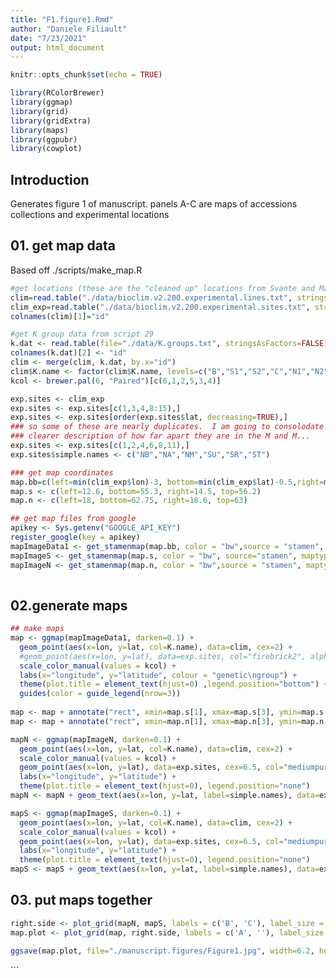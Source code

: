```yaml
---
title: "F1.figure1.Rmd"
author: "Daniele Filiault"
date: "7/23/2021"
output: html_document
---
```


```r
knitr::opts_chunk$set(echo = TRUE)

library(RColorBrewer)
library(ggmap)
library(grid)
library(gridExtra)
library(maps) 
library(ggpubr)
library(cowplot)
```

## Introduction

Generates figure 1 of manuscript. 
panels A-C are maps of accessions collections and experimental locations

## 01. get map data

Based off ./scripts/make_map.R

```r

#get locations (these are the "cleaned up" locations from Svante and Magnus)
clim=read.table("./data/bioclim.v2.200.experimental.lines.txt", stringsAsFactors=FALSE)
clim_exp=read.table("./data/bioclim.v2.200.experimental.sites.txt", stringsAsFactors=FALSE)
colnames(clim)[1]="id"

#get K group data from script 29
k.dat <- read.table(file="./data/K.groups.txt", stringsAsFactors=FALSE)
colnames(k.dat)[2] <- "id"
clim <- merge(clim, k.dat, by.x="id")
clim$K.name <- factor(clim$K.name, levels=c("B","S1","S2","C","N1","N2"))
kcol <- brewer.pal(6, "Paired")[c(6,1,2,5,3,4)]

exp.sites <- clim_exp
exp.sites <- exp.sites[c(1,3,4,8:15),]
exp.sites <- exp.sites[order(exp.sites$lat, decreasing=TRUE),]
### so some of these are nearly duplicates.  I am going to consolodate them to make plotting and nomenclature a bit easier.  We can give a 
### clearer description of how far apart they are in the M and M...
exp.sites <- exp.sites[c(1,2,4,6,8,11),]
exp.sites$simple.names <- c("NB","NA","NM","SU","SR","ST")

### get map coordinates
map.bb=c(left=min(clim_exp$lon)-3, bottom=min(clim_exp$lat)-0.5,right=max(clim_exp$lon)+1.6, top=max(clim_exp$lat)+0.5)
map.s <- c(left=12.6, bottom=55.3, right=14.5, top=56.2)
map.n <- c(left=18, bottom=62.75, right=18.6, top=63)

## get map files from google
apikey <- Sys.getenv("GOOGLE_API_KEY") 
register_google(key = apikey)
mapImageData1 <- get_stamenmap(map.bb, color = "bw",source = "stamen", maptype = "toner-lite", zoom=6, api_key=apikey, crop=T, force=T)
mapImageS <- get_stamenmap(map.s, color = "bw", source="stamen", maptype = "toner-lite", zoom=8,api_key=apikey, crop=T, force=T)
mapImageN <- get_stamenmap(map.n, color = "bw",source = "stamen", maptype = "toner-lite", zoom=11, api_key=apikey, crop=T, force=T)
  
```

## 02.generate maps

```r
## make maps
map <- ggmap(mapImageData1, darken=0.1) +
  geom_point(aes(x=lon, y=lat, col=K.name), data=clim, cex=2) + 
  #geom_point(aes(x=lon, y=lat), data=exp.sites, col="firebrick2", alpha=0.5, cex=2.5) + 
  scale_color_manual(values = kcol) + 
  labs(x="longitude", y="latitude", colour = "genetic\ngroup") +
  theme(plot.title = element_text(hjust=0) ,legend.position="bottom") + 
  guides(color = guide_legend(nrow=3))
  
map <- map + annotate("rect", xmin=map.s[1], xmax=map.s[3], ymin=map.s[2], ymax=map.s[4], alpha=0, color="black", size=0.4)
map <- map + annotate("rect", xmin=map.n[1], xmax=map.n[3], ymin=map.n[2], ymax=map.n[4], alpha=0, color="black", size=0.4)

mapN <- ggmap(mapImageN, darken=0.1) + 
  geom_point(aes(x=lon, y=lat, col=K.name), data=clim, cex=2) +
  scale_color_manual(values = kcol) +
  geom_point(aes(x=lon, y=lat), data=exp.sites, cex=6.5, col="mediumpurple3", alpha=1, shape=15) + 
  labs(x="longitude", y="latitude") +
  theme(plot.title = element_text(hjust=0), legend.position="none")
mapN <- mapN + geom_text(aes(x=lon, y=lat, label=simple.names), data=exp.sites, fontface="bold", size=3.3, color="white")

mapS <- ggmap(mapImageS, darken=0.1) + 
  geom_point(aes(x=lon, y=lat, col=K.name), data=clim, cex=2) + 
  scale_color_manual(values = kcol) +
  geom_point(aes(x=lon, y=lat), data=exp.sites, cex=6.5, col="mediumpurple3", alpha=1, shape=15) + 
  labs(x="longitude", y="latitude") + 
  theme(plot.title = element_text(hjust=0), legend.position="none")
mapS <- mapS + geom_text(aes(x=lon, y=lat, label=simple.names), data=exp.sites, fontface="bold", size=3.3, color="white")
```

## 03. put maps together
```r
right.side <- plot_grid(mapN, mapS, labels = c('B', 'C'), label_size = 12, ncol=1)
map.plot <- plot_grid(map, right.side, labels = c('A', ''), label_size = 12, ncol = 2, rel_widths=c(0.47,0.63))

ggsave(map.plot, file="./manuscript.figures/Figure1.jpg", width=6.2, height=5.5)
```




```

